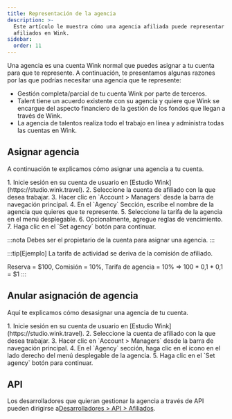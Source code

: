 ```yaml
---
title: Representación de la agencia
description: >-
  Este artículo le muestra cómo una agencia afiliada puede representar a los
  afiliados en Wink.
sidebar:
  order: 11
---
```


Una agencia es una cuenta Wink normal que puedes asignar a tu cuenta para que te represente. A continuación, te presentamos algunas razones por las que podrías necesitar una agencia que te represente:

* Gestión completa/parcial de tu cuenta Wink por parte de terceros.
* Talent tiene un acuerdo existente con su agencia y quiere que Wink se encargue del aspecto financiero de la gestión de los fondos que llegan a través de Wink.
* La agencia de talentos realiza todo el trabajo en línea y administra todas las cuentas en Wink.

## Asignar agencia

A continuación te explicamos cómo asignar una agencia a tu cuenta.

<Steps>
  1. Inicie sesión en su cuenta de usuario en [Estudio Wink](https://studio.wink.travel).
  2. Seleccione la cuenta de afiliado con la que desea trabajar.
  3. Hacer clic en `Account > Managers` desde la barra de navegación principal.
  4. En el `Agency` Sección, escribe el nombre de la agencia que quieres que te represente.
  5. Seleccione la tarifa de la agencia en el menú desplegable.
  6. Opcionalmente, agregue reglas de vencimiento.
  7. Haga clic en el `Set agency` botón para continuar.
</Steps>


:::nota
Debes ser el propietario de la cuenta para asignar una agencia.
:::

:::tip\[Ejemplo]
La tarifa de actividad se deriva de la comisión de afiliado.

Reserva = $100, Comisión = 10%, Tarifa de agencia = 10% => 100 \* 0,1 \* 0,1 = $1
:::

## Anular asignación de agencia

Aquí te explicamos cómo desasignar una agencia de tu cuenta.

<Steps>
  1. Inicie sesión en su cuenta de usuario en [Estudio Wink](https://studio.wink.travel).
  2. Seleccione la cuenta de afiliado con la que desea trabajar.
  3. Hacer clic en `Account > Managers` desde la barra de navegación principal.
  4. En el `Agency` sección, haga clic en el <Badge text="x" variant="danger" size="small" /> icono en el lado derecho del menú desplegable de la agencia.
  5. Haga clic en el `Set agency` botón para continuar.
</Steps>


## API

Los desarrolladores que quieran gestionar la agencia a través de API pueden dirigirse a[Desarrolladores > API > Afiliados](/developers/apis/#affiliate-api).

